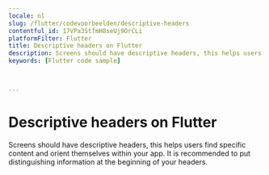 ```yaml
---
locale: nl
slug: /flutter/codevoorbeelden/descriptive-headers
contentful_id: 17VPa3StfmH8seUj9OrCLi
platformFilter: Flutter
title: Descriptive headers on Flutter
description: Screens should have descriptive headers, this helps users find specific content and orient themselves within your app.
keywords: [Flutter code sample]


	
---
```


# Descriptive headers on Flutter

Screens should have descriptive headers, this helps users find specific content and orient themselves within your app. It is recommended to put distinguishing information at the beginning of your headers.

<CodeSample id="screen-headers" locale="nl" platform="flutter"/>